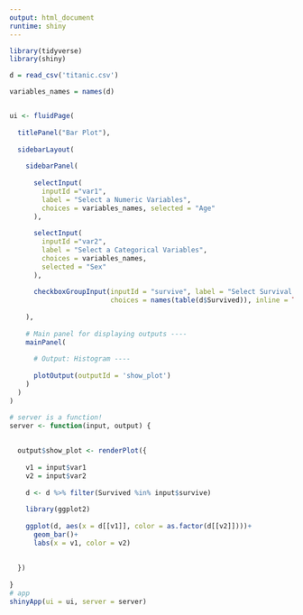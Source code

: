 ```yaml
---
output: html_document
runtime: shiny
---
```

```r
library(tidyverse)
library(shiny)

d = read_csv('titanic.csv')

variables_names = names(d)


ui <- fluidPage(
  
  titlePanel("Bar Plot"),
  
  sidebarLayout(
    
    sidebarPanel(
      
      selectInput(
        inputId ="var1",
        label = "Select a Numeric Variables",
        choices = variables_names, selected = "Age"
      ),
      
      selectInput(
        inputId ="var2",
        label = "Select a Categorical Variables",
        choices = variables_names,
        selected = "Sex"
      ),
      
      checkboxGroupInput(inputId = "survive", label = "Select Survival Category",
                         choices = names(table(d$Survived)), inline = TRUE),
      
    ),
    
    # Main panel for displaying outputs ----
    mainPanel(
      
      # Output: Histogram ----
      
      plotOutput(outputId = 'show_plot')
    )
  )
)

# server is a function! 
server <- function(input, output) {
  
  
  output$show_plot <- renderPlot({
    
    v1 = input$var1
    v2 = input$var2
    
    d <- d %>% filter(Survived %in% input$survive)
    
    library(ggplot2)
    
    ggplot(d, aes(x = d[[v1]], color = as.factor(d[[v2]])))+
      geom_bar()+
      labs(x = v1, color = v2)
    
    
  })
  
}
# app
shinyApp(ui = ui, server = server)
```


